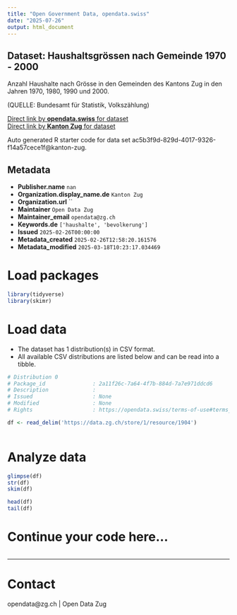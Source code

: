 ```yaml
---
title: "Open Government Data, opendata.swiss"
date: "2025-07-26"
output: html_document
---
```


## Dataset: Haushaltsgrössen nach Gemeinde 1970 - 2000

Anzahl Haushalte nach Grösse in den Gemeinden des Kantons Zug in den Jahren 1970, 1980, 1990 und 2000.


(QUELLE: Bundesamt für Statistik, Volkszählung)

[Direct link by **opendata.swiss** for dataset](https://opendata.swiss/de/dataset/haushaltsgrossen-nach-gemeinde-1970-2000)<br>
[Direct link by **Kanton Zug** for dataset]()

Auto generated R starter code for data set ac5b3f9d-829d-4017-9326-f14a57cece1f@kanton-zug.

## Metadata

- **Publisher.name** `nan`
- **Organization.display_name.de** `Kanton Zug`
- **Organization.url** ``
- **Maintainer** `Open Data Zug`
- **Maintainer_email** `opendata@zg.ch`
- **Keywords.de** `['haushalte', 'bevolkerung']`
- **Issued** `2025-02-26T00:00:00`
- **Metadata_created** `2025-02-26T12:58:20.161576`
- **Metadata_modified** `2025-03-18T10:23:17.034469`


# Load packages

```r

library(tidyverse)
library(skimr)

```

# Load data

-   The dataset has 1 distribution(s) in CSV format.
-   All available CSV distributions are listed below and can be read into a tibble.

```r

# Distribution 0
# Package_id               : 2a11f26c-7a64-4f7b-884d-7a7e971ddcd6
# Description              : 
# Issued                   : None
# Modified                 : None
# Rights                   : https://opendata.swiss/terms-of-use#terms_by

df <- read_delim('https://data.zg.ch/store/1/resource/1904')



```

# Analyze data

```r

glimpse(df)
str(df)
skim(df)

head(df)
tail(df)

```

# Continue your code here...

```r

```

------------------------------------------------------------------------

# Contact

opendata@zg.ch | Open Data Zug
